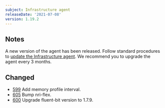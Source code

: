 ```yaml
---
subject: Infrastructure agent
releaseDate: '2021-07-08'
version: 1.19.2
---
```


## Notes
A new version of the agent has been released. Follow standard procedures to [update the Infrastructure agent](/docs/infrastructure/install-configure-manage-infrastructure/update-or-uninstall/update-infrastructure-agent).
We recommend you to upgrade the agent every 3 months.

## Changed
* [599](https://github.com/newrelic/infrastructure-agent/pull/599) Add memory profile interval.
* [605](https://github.com/newrelic/infrastructure-agent/pull/605) Bump nri-flex.
* [600](https://github.com/newrelic/infrastructure-agent/pull/600) Upgrade fluent-bit version to 1.7.9.

